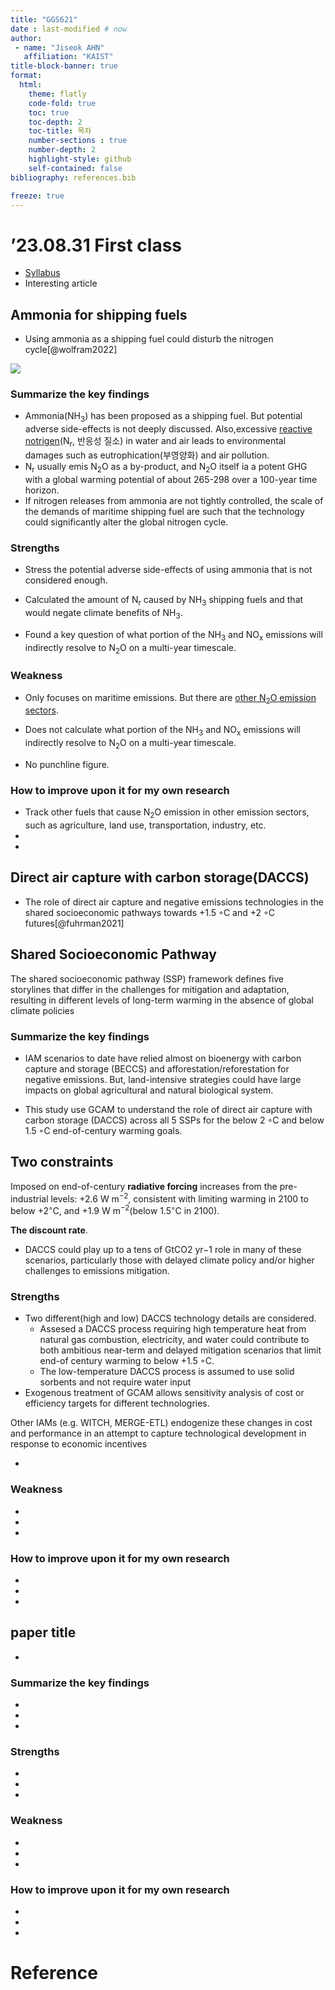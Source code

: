 ```yaml
---
title: "GGS621"
date : last-modified # now
author: 
 - name: "Jiseok AHN"
   affiliation: "KAIST"
title-block-banner: true
format: 
  html:
    theme: flatly
    code-fold: true
    toc: true
    toc-depth: 2
    toc-title: 목차
    number-sections : true
    number-depth: 2
    highlight-style: github
    self-contained: false
bibliography: references.bib

freeze: true
---
```


# '23.08.31 First class

-   [Syllabus](https://github.com/coreanjs/jiseok_personal/blob/main/GGS621/Syllabus.pdf)
-   Interesting article

## Ammonia for shipping fuels 

* Using ammonia as a shipping fuel could disturb the nitrogen cycle[@wolfram2022]

![](GGS621/ammonia.png)

### Summarize the key findings

-   Ammonia(NH~3~) has been proposed as a shipping fuel. But potential adverse side-effects is not deeply discussed. Also,excessive [reactive notrigen](https://en.wikipedia.org/wiki/Reactive_nitrogen)(N~r~, 반응성 질소) in water and air leads to environmental damages such as eutrophication(부영양화) and air pollution.
-   N~r~ usually emis N~2~O as a by-product, and N~2~O itself ia a potent GHG with a global warming potential of about 265-298 over a 100-year time horizon.
-   If nitrogen releases from ammonia are not tightly controlled, the scale of the demands of maritime shipping fuel are such that the technology could significantly alter the global nitrogen cycle.

### Strengths

-   Stress the potential adverse side-effects of using ammonia that is not considered enough.

-   Calculated the amount of N~r~ caused by NH~3~ shipping fuels and that would negate climate benefits of NH~3~.

-   Found a key question of what portion of the NH~3~ and NO~x~ emissions will indirectly resolve to N~2~O on a multi-year timescale.

   
### Weakness

-   Only focuses on maritime emissions. But there are [other N~2~O emission sectors](https://www.epa.gov/ghgemissions/overview-greenhouse-gases#nitrous-oxide).

-   Does not calculate what portion of the NH~3~ and NO~x~ emissions will indirectly resolve to N~2~O on a multi-year timescale.

-   No punchline figure.

### How to improve upon it for my own research

-   Track other fuels that cause N~2~O emission in other emission sectors, such as agriculture, land use, transportation, industry, etc.
-   
-   


## Direct air capture with carbon storage(DACCS)

* The role of direct air capture and negative emissions technologies in the shared socioeconomic pathways towards +1.5 ◦C and +2 ◦C futures[@fuhrman2021]

:::{.callout-note}
## Shared Socioeconomic Pathway

The shared socioeconomic pathway (SSP) framework defines five storylines that differ in the challenges for mitigation and adaptation, resulting in different levels of long-term warming in the absence of global climate policies
:::

### Summarize the key findings

- IAM scenarios to date have relied almost on bioenergy with carbon capture and storage (BECCS) and afforestation/reforestation for negative emissions. But, land-intensive strategies could have large impacts on global agricultural and natural biological system.

- This study use GCAM to understand the role of direct air capture with carbon storage (DACCS) across all 5 SSPs for the below 2 ◦C and below 1.5 ◦C end-of-century warming goals.   

:::{.callout-important}
## Two constraints

Imposed on end-of-century **radiative forcing** increases from the pre-industrial levels: +2.6 W m^−2^, consistent with limiting warming in 2100 to below +2^◦^C, and +1.9 W m^−2^(below 1.5^◦^C in 2100).

**The discount rate**.
:::
- DACCS could play up to a tens of GtCO2 yr−1 role in many of these scenarios, particularly those with delayed climate policy and/or higher challenges to emissions mitigation.  


### Strengths

- Two different(high and low) DACCS technology details are considered. 
  + Assesed a DACCS process requiring high temperature heat from natural gas combustion, electricity, and water could contribute to both ambitious near-term and delayed mitigation scenarios that limit end-of century warming to below +1.5 ◦C.
  + The low-temperature DACCS process is assumed to use solid sorbents and not require water input

- Exogenous treatment of GCAM allows sensitivity analysis of cost or efficiency targets for different technologries.

[Other IAMs (e.g. WITCH, MERGE-ETL) endogenize these changes in cost and performance in an attempt to capture technological development in response to economic incentives]{.aside}

-   

### Weakness

-   

-   

-   

### How to improve upon it for my own research

-   

-   

-   

## paper title

-   

### Summarize the key findings

-   

-   

-   

### Strengths

-   

-   

-   

### Weakness

-   

-   

-   

### How to improve upon it for my own research

-   

-   

-   

# Reference
